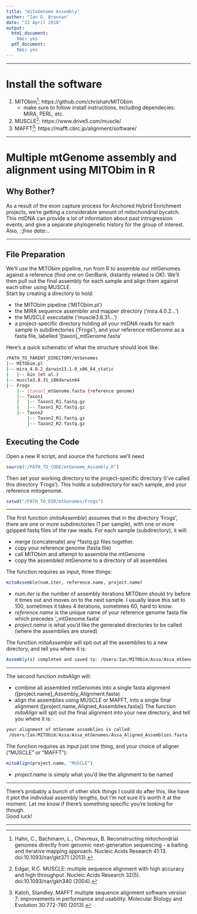 ```yaml
---
title: "mitoGenome Assembly"
author: "Ian G. Brennan"
date: "22 April 2018"
output:
  html_document:
    toc: yes
  pdf_document:
    toc: yes
---
```


***
\pagebreak

# Install the software
1. MITObim[^1]: https://github.com/chrishah/MITObim
    +	make sure to follow install instructions, including dependecies: MIRA, PERL, etc.
2. MUSCLE[^2]: https://www.drive5.com/muscle/
3. MAFFT[^3]: https://mafft.cbrc.jp/alignment/software/

***

# Multiple mtGenome assembly and alignment using MITObim in R
## Why Bother?
As a result of the exon capture process for Anchored Hybrid Enrichment projects, we're getting a considerable amount of mitochondrial bycatch. This mtDNA can provide a lot of information about past introgression events, and give a separate phylogenetic history for the group of interest. Also, ::*free data*::. 

***

## File Preparation
We'll use the MITObim pipeline, run from R to assemble our mtGenomes against a reference (find one on GenBank, distantly related is OK). We'll then pull out the final assembly for each sample and align them against each other using MUSCLE.  
Start by creating a directory to hold:  

* the MITObim pipeline ('MITObim.pl')  
* the MIRA sequence assembler and mapper directory ('mira.4.0.2...')  
* the MUSCLE executable ('muscle3.8.31...')  
* a project-specific directory holding all your mtDNA reads for each sample in subdirectories ('Frogs'), and your reference mtGenome as a fasta file, labelled '[taxon]_mtGenome.fasta'  

Here's a quick schematic of what the structure should look like:
```bash
/PATH_TO_PARENT_DIRECTORY/mtGenomes
|-- MITObim.pl
|-- mira_4.0.2_darwin13.1.0_x86_64_static
|   |-- bin (et al.)
|-- muscle3.8.31_i86darwin64
|-- Frogs
    |-- [taxon]_mtGenome.fasta (reference genome)
    |-- Taxon1
    |   |-- Taxon1_R1.fastq.gz
    |   |-- Taxon1_R2.fastq.gz
    |-- Taxon2
        |-- Taxon2_R1.fastq.gz
        |-- Taxon2_R2.fastq.gz
```
\pagebreak

## Executing the Code
Open a new R script, and source the functions we'll need
```r
source("/PATH_TO_CODE/mtGenome_Assembly.R")
```
Then set your working directory to the project-specific directory (I've called this directory 'Frogs'). This holds a subdirectory for each sample, and your reference mitogenome.
```r
setwd("/PATH_TO_DIR/mtGenomes/Frogs")
```
***

The first function (*mitoAssemble*) assumes that in the directory 'Frogs', there are one or more subdirectories (1 per sample), with one or more gzipped fastq files of the raw reads. For each sample (subdirectory), it will:

* merge (concatenate) any *fastq.gz files together.   
* copy your reference genome (fasta file)  
* call MITObim and attempt to assemble the mtGenome  
* copy the assembled mtGenome to a directory of all assemblies  

The function requires as input, three things:
```r
mitoAssemble(num.iter, reference.name, project.name)
```
* *num.iter* is the number of assembly iterations MITObim should try before it times out and moves on to the next sample. I usually leave this set to 100, sometimes it takes 4 iterations, sometimes 60, hard to know.  
* *reference.name* is the unique name of your reference genome fasta file which precedes '_mtGenome.fasta'  
* *project.name* is what you'd like the generated directories to be called (where the assemblies are stored)

The function *mitoAssemble* will spit out all the assemblies to a new directory, and tell you where it is:
```r
Assembly(s) completed and saved to: /Users/Ian/MITObim/Assa/Assa_mtGenomes
```
***   
The second function *mitoAlign* will:  

* combine all assembled mtGenomes into a single fasta alignment ([project.name]_Assembly_Alignment.fasta)  
* align the assemblies using MUSCLE or MAFFT, into a single final alignment ([project.name_Aligned_Assemblies.fasta])
The function *mitoAlign* will spit out the final alignment into your new directory, and tell you where it is:
```r
your alignment of mtGenome assemblies is called:
 /Users/Ian/MITObim/Assa/Assa_mtGenomes/Assa_Aligned_Assemblies.fasta
```
The function requires as input just one thing, and your choice of aligner ("MUSCLE" or "MAFFT"):
```r
mitoAlign(project.name, "MUSCLE")
```
* *project.name* is simply what you'd like the alignment to be named   

***   
   
There's probably a bunch of other slick things I could do after this, like have it plot the individual assembly lengths, but I'm not sure it's worth it at the moment. Let me know if there's something specific you're looking for though.  
Good luck!  

***
 

[^1]:	Hahn, C., Bachmann, L., Chevreux, B. Reconstructing mitochondrial genomes directly from genomic next-generation sequencing - a baiting and iterative mapping approach. Nucleic Acids Research 41:13. doi:10.1093/nar/gkt371 (2013).
[^2]: Edgar, R.C. MUSCLE: multiple sequence alignment with high accuracy and high throughput. Nucleic Acids Research 32(5). doi:10.1093/nar/gkh340 (2004). 
[^3]: Katoh, Standley. MAFFT multiple sequence alignment software version 7: improvements in performance and usability. Molecular Biology and Evolution 30:772-780 (2013). 
